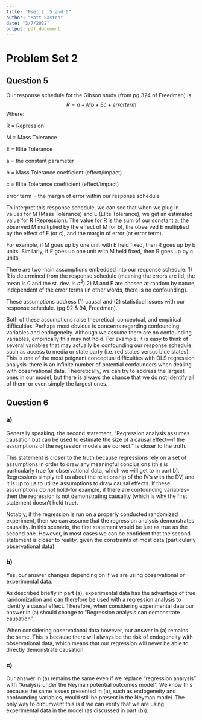 ```yaml
---
title: "Pset 2_ 5 and 6"
author: "Matt Easton"
date: "3/7/2022"
output: pdf_document
---
```


# Problem Set 2

## Question 5
Our response schedule for the Gibson study (from pg 324 of Freedman) is:
$$R = a + Mb + Ec + error term$$
Where:

R = Repression

M = Mass Tolerance

E = Elite Tolerance

a = the constant parameter

b = Mass Tolerance coefficient (effect/impact)

c = Elite Tolerance coefficient (effect/impact)

error term = the margin of error within our response schedule

To interpret this response schedule, we can see that when we plug in values for M (Mass Tolerance) and E (Elite Tolerance), we get an estimated value for R (Repression). The value for R is the sum of our constant a, the observed M multiplied by the effect of M (or b), the observed E multiplied by the effect of E (or c), and the margin of error (or error term).

For example, if M goes up by one unit with E held fixed, then R goes up by b units. Similarly, if E goes up one unit with M held fixed, then R goes up by c units.

There are two main assumptions embedded into our response schedule: 
1) R is determined from the response schedule (meaning the errors are iid, the mean is 0 and the st. dev. is $\sigma^2$)
2) M and E are chosen at random by nature, independent of the error terms (in other words, there is no confounding).

These assumptions address (1) causal and (2) statistical issues with our response schedule. (pg 92 & 94, Freedman). 

Both of these assumptions raise theoretical, conceptual, and empirical difficulties. Perhaps most obvious is concerns regarding confounding variables and endogeneity. Although we assume there are no confounding variables, empirically this may not hold. For example, it is easy to think of several variables that may actually be confounding our response schedule, such as access to media or state party (i.e. red states versus blue states). This is one of the most poignant conceptual difficulties with OLS regression analysis--there is an infinite number of potential confounders when dealing with observational data. Theoretically, we can try to address the largest ones in our model, but there is always the chance that we do not identify all of them--or even simply the largest ones.

## Question 6

### a) 
Generally speaking, the second statement, "Regression analysis assumes causation but can be used to estimate the size
of a causal effect—if the assumptions of the regression models are correct." is closer to the truth. 

This statement is closer to the truth because regressions rely on a set of assumptions in order to draw any meaningful conclusions (this is particularly true for observational data, which we will get to in part b). Regressions simply tell us about the relationship of the IV's with the DV, and it is up to us to utilize assumptions to draw causal effects. If these assumptions do *not* hold--for example, if there are confounding variables--then the regression is not demonstrating causality (which is why the first statement doesn't hold true). 

Notably, if the regression is run on a properly conducted randomized experiment, then we can assume that the regression analysis demonstrates causality. In this scenario, the first statement would be just as true as the second one. However, in most cases we can be confident that the second statement is closer to reality, given the constraints of most data (particularly observational data).

### b)
Yes, our answer changes depending on if we are using observational or experimental data.

As described briefly in part (a), experimental data has the advantage of true randomization and can therefore be used with a regression analysis to identify a causal effect. Therefore, when considering experimental data our answer in (a) should change to "Regression analysis can demonstrate causation".

When considering observational data however, our answer in (a) remains the same. This is because there will always be the risk of endogeneity with observational data, which means that our regression will never be able to directly demonstrate causation.

### c)
Our answer in (a) remains the same even if we replace "regression analysis" with "Analysis under the Neyman potential
outcomes model". We know this because the same issues presented in (a), such as endogeneity and confounding variables, would still be present in the Neyman model. The only way to circumvent this is if we can verify that we are using experimental data in the model (as discussed in part (b)).